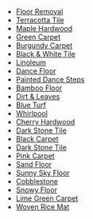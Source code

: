 *[[Media:IglooFlooringIcons0.swf|Floor Removal]]
*[[Media:IglooFlooringIcons1.swf|Terracotta Tile]]
*[[Media:IglooFlooringIcons2.swf|Maple Hardwood]]
*[[Media:IglooFlooringIcons3.swf|Green Carpet]]
*[[Media:IglooFlooringIcons4.swf|Burgundy Carpet]]
*[[Media:IglooFlooringIcons5.swf|Black & White Tile]]
*[[Media:IglooFlooringIcons6.swf|Linoleum]]
*[[Media:IglooFlooringIcons7.swf|Dance Floor]]
*[[Media:IglooFlooringIcons8.swf|Painted Dance Steps]]
*[[Media:IglooFlooringIcons9.swf|Bamboo Floor]]
*[[Media:IglooFlooringIcons10.swf|Dirt & Leaves]]
*[[Media:IglooFlooringIcons11.swf|Blue Turf]]
*[[Media:IglooFlooringIcons12.swf|Whirlpool]]
*[[Media:IglooFlooringIcons13.swf|Cherry Hardwood]]
*[[Media:IglooFlooringIcons14.swf|Dark Stone Tile]]
*[[Media:IglooFlooringIcons15.swf|Black Carpet]]
*[[Media:IglooFlooringIcons16.swf|Dark Stone Tile]]
*[[Media:IglooFlooringIcons17.swf|Pink Carpet]]
*[[Media:IglooFlooringIcons18.swf|Sand Floor]]
*[[Media:IglooFlooringIcons19.swf|Sunny Sky Floor]]
*[[Media:IglooFlooringIcons20.swf|Cobblestone]]
*[[Media:IglooFlooringIcons21.swf|Snowy Floor]]
*[[Media:IglooFlooringIcons22.swf|Lime Green Carpet]]
*[[Media:IglooFlooringIcons23.swf|Woven Rice Mat]]